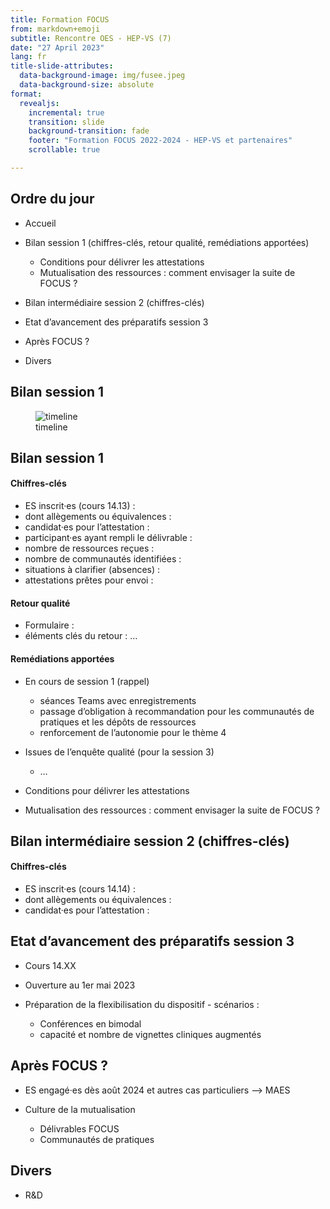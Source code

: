 ```yaml
---
title: Formation FOCUS
from: markdown+emoji
subtitle: Rencontre OES - HEP-VS (7)
date: "27 April 2023"
lang: fr
title-slide-attributes: 
  data-background-image: img/fusee.jpeg
  data-background-size: absolute
format:
  revealjs:
    incremental: true
    transition: slide
    background-transition: fade
    footer: "Formation FOCUS 2022-2024 - HEP-VS et partenaires"
    scrollable: true

---
```



## Ordre du jour {background-color="white" background-image="img/fusee.jpeg" background-size="absolute" background-opacity="0.5"}

- Accueil
- Bilan session 1 (chiffres-clés, retour qualité, remédiations apportées)

    - Conditions pour délivrer les attestations
    - Mutualisation des ressources : comment envisager la suite de FOCUS ?
    
- Bilan intermédiaire session 2 (chiffres-clés)
- Etat d'avancement des préparatifs session 3
- Après FOCUS ?
- Divers

## Bilan session 1 {background-color="white" background-image="img/fusee.jpeg" background-size="absolute" background-opacity="0.5"}

![timeline](img/timline_v1_focus_fin_session_1.png)

## Bilan session 1 {background-color="white" background-image="img/fusee.jpeg" background-size="absolute" background-opacity="0.5"}

#### Chiffres-clés

- ES inscrit·es (cours 14.13) : 
- dont allègements ou équivalences :
- candidat·es pour l'attestation :
- participant·es ayant rempli le délivrable :
- nombre de ressources reçues : 
- nombre de communautés identifiées :
- situations à clarifier (absences) : 
- attestations prêtes pour envoi :

#### Retour qualité

- Formulaire :
- éléments clés du retour : ...

#### Remédiations apportées

- En cours de session 1 (rappel)

    - séances Teams avec enregistrements
    - passage d'obligation à recommandation pour les communautés de pratiques et les dépôts de ressources
    - renforcement de l'autonomie pour le thème 4
    
- Issues de l'enquête qualité (pour la session 3)

    - ...

- Conditions pour délivrer les attestations

- Mutualisation des ressources : comment envisager la suite de FOCUS ?

## Bilan intermédiaire session 2 (chiffres-clés) {background-color="black" background-image="img/fusee.jpeg" background-size="absolute" background-opacity="0.5"}

#### Chiffres-clés

- ES inscrit·es (cours 14.14) : 
- dont allègements ou équivalences :
- candidat·es pour l'attestation :

## Etat d'avancement des préparatifs session 3 {background-color="black" background-image="img/fusee.jpeg" background-size="absolute" background-opacity="0.5"}

- Cours 14.XX
- Ouverture au 1er mai 2023
- Préparation de la flexibilisation du dispositif - scénarios :

    - Conférences en bimodal
    - capacité et nombre de vignettes cliniques augmentés
    
## Après FOCUS ? {background-color="black" background-image="img/fusee.jpeg" background-size="absolute" background-opacity="0.5"}

- ES engagé·es dès août 2024 et autres cas particuliers --> MAES
- Culture de la mutualisation
 
    - Délivrables FOCUS
    - Communautés de pratiques

## Divers {background-color="black" background-image="img/fusee.jpeg" background-size="absolute" background-opacity="0.5"}

- R&D

<!-- ## Crédits {background-color="black" background-image="img/fusee.jpeg" background-size="absolute" background-opacity="0.5"} -->


